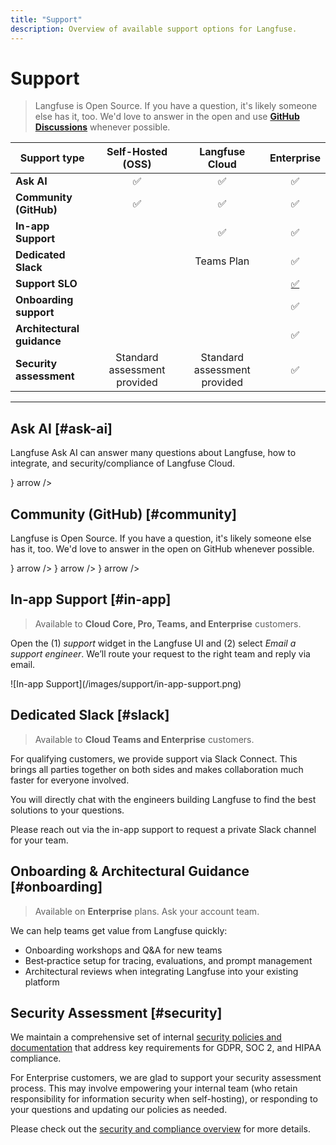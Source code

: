 ```yaml
---
title: "Support"
description: Overview of available support options for Langfuse.
---
```


# Support

> Langfuse is Open Source. If you have a question, it's likely someone else has it, too. We'd love to answer in the open and use **[GitHub Discussions](/gh-support)** whenever possible.

| Support type               |      Self-Hosted (OSS)       |        Langfuse Cloud        | Enterprise |
| -------------------------- | :--------------------------: | :--------------------------: | :--------: |
| **Ask AI**                 |              ✅              |              ✅              |     ✅     |
| **Community (GitHub)**     |              ✅              |              ✅              |     ✅     |
| **In-app Support**         |                              |              ✅              |     ✅     |
| **Dedicated Slack**        |                              |          Teams Plan          |     ✅     |
| **Support SLO**            |                              |                              |     [✅](/enterprise#faq)     |
| **Onboarding support**     |                              |                              |     ✅     |
| **Architectural guidance** |                              |                              |     ✅     |
| **Security assessment**    | Standard assessment provided | Standard assessment provided |     ✅     |

---

## Ask AI [#ask-ai]

Langfuse Ask AI can answer many questions about Langfuse, how to integrate, and security/compliance of Langfuse Cloud.


<Cards num={1}>
  <Card title="Ask AI" href="/ask-ai" icon={<Bot />} arrow />
</Cards>

## Community (GitHub) [#community]

Langfuse is Open Source. If you have a question, it's likely someone else has it, too. We'd love to answer in the open on GitHub whenever possible.


<Cards num={3}>
  <Card
    title="Ask a question"
    href="/gh-support"
    icon={<MessageCircle />}
    arrow
  />
  <Card title="Report a bug" href="/issues" icon={<Bug />} arrow />
  <Card title="Suggest a feature" href="/ideas" icon={<Lightbulb />} arrow />
</Cards>

## In‑app Support [#in-app]

> Available to **Cloud Core, Pro, Teams, and Enterprise** customers.

Open the (1) _support_ widget in the Langfuse UI and (2) select _Email a support engineer_. We’ll route your request to the right team and reply via email.

<Frame className="rounded-lg overflow-hidden">
  ![In-app Support](/images/support/in-app-support.png)
</Frame>

## Dedicated Slack [#slack]

> Available to **Cloud Teams and Enterprise** customers.

For qualifying customers, we provide support via Slack Connect. This brings all parties together on both sides and makes collaboration much faster for everyone involved.

You will directly chat with the engineers building Langfuse to find the best solutions to your questions.

Please reach out via the in-app support to request a private Slack channel for your team.

## Onboarding & Architectural Guidance [#onboarding]

> Available on **Enterprise** plans. Ask your account team.

We can help teams get value from Langfuse quickly:

- Onboarding workshops and Q\&A for new teams
- Best‑practice setup for tracing, evaluations, and prompt management
- Architectural reviews when integrating Langfuse into your existing platform

## Security Assessment [#security]

We maintain a comprehensive set of internal [security policies and documentation](/security) that address key requirements for GDPR, SOC 2, and HIPAA compliance.

For Enterprise customers, we are glad to support your security assessment process. This may involve empowering your internal team (who retain responsibility for information security when self-hosting), or responding to your questions and updating our policies as needed.

Please check out the [security and compliance overview](/security) for more details.

